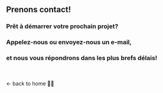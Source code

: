 
## Prenons contact!

### Prêt à démarrer votre prochain projet?
### Appelez-nous ou envoyez-nous un e-mail,
### et nous vous répondrons dans les plus brefs délais!

<Wave/>
<br/>
<br/>
<Link to="/">&larr; back to home &#127877;&#127997;</Link>